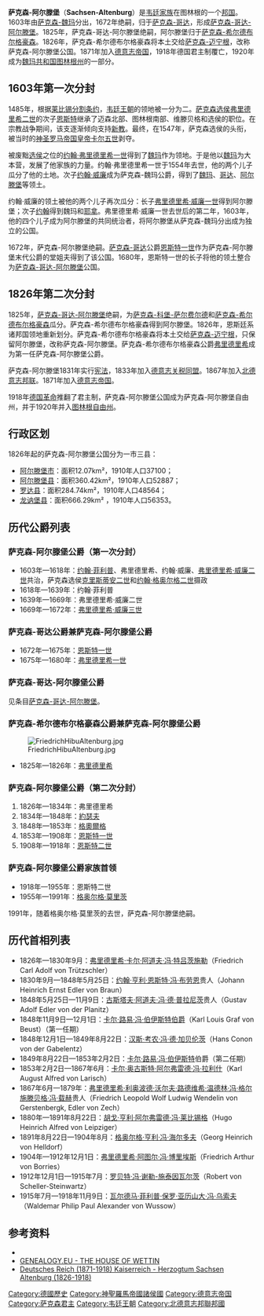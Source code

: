 {{noteTA|G1=德国地名}}
{{Infobox Former Country
|native_name = ''Herzogtum Sachsen-Altenburg''
|conventional_long_name = 萨克森-阿尔滕堡公国
|common_name = 萨克森-阿尔滕堡
|
|continent   = 歐洲
|region      = 中歐
|country     = 德國
|era         = 現代
|status      = 諸侯國
|status_text = [[神圣罗马帝国|神圣罗马帝国]]諸侯國<br />[[德意志邦聯|德意志邦聯]]諸侯國<br />[[北德意志邦聯|北德意志邦聯]]諸侯國<br />[[德意志帝国|德意志帝国]]諸侯國<br />[[威瑪共和國|威瑪共和國]]自由邦
|government_type = 公國
|
|year_start  = 1603年
|year_end    = 1920年
|life_span   = 1603年－1680年<br/>1826年－1920年
|event_start = 由[[萨克森-魏玛|萨克森-魏玛]]分出
|date_start  =  <br />1603年
|event1      = 与[[萨克森-哥达|萨克森-哥达]]形成[[共主邦联|共主邦联]]
|date_event1 = 1672年
|event2      = 与萨克森-哥达合并为[[萨克森-哥达-阿尔滕堡|萨克森-哥达-阿尔滕堡]]
|date_event2 = 1680年
|event3      = 由[[萨克森-希尔德布尔格豪森|萨克森-希尔德布尔格豪森]]重组而来
|date_event3 = 1826年
|event4      = [[君主制|君主制]]覆亡
|date_event4 = 1918年
|event_end   = 并入[[图林根州|图林根州]]
|date_end    = 
|
|p1          = 萨克森-魏玛
|image_p1    = [[File:Sin_escudo.svg|20px]]
|p2          = 萨克森-希尔德布尔格豪森
|image_p2    = [[File:Sin_escudo.svg|20px]]
|s1          = 萨克森-哥达
|flag_s1     = Sin escudo.svg|20px
|s2          = 图林根
|flag_s2     = Flag_of_Thuringia_(state).svg
|
|image_flag   = Duchy of Saxe-Altenburg.png
|flag_type    = 國旗
|
|image_coat   = Wappen_Deutsches_Reich_-_Herzogtum_Sachsen-Altenburg_(Grosses).png
|
|image_map    = Saxe-Altenburg in the German Reich (1871).svg
|image_map_caption  = 于[[德意志帝国|德意志帝国]]的萨克森-阿尔滕堡
|
|capital      = [[阿尔滕堡|阿尔滕堡]]
|national_anthem  = ''Heil unserm Herzog, heil''
|
|leader1      = [[约翰·菲利普_(萨克森-阿尔滕堡)|约翰·菲利普]]
|leader2      = [[弗里德里希·威廉三世_(萨克森-阿尔滕堡)|弗里德里希·威廉三世]]
|leader3      = [[弗里德里希_(萨克森-阿尔滕堡)|弗里德里希]]
|leader4      = [[恩斯特二世_(薩克森-阿爾滕堡)|恩斯特二世]]
|year_leader1 = 1603年—1639年
|year_leader2 = 1669年—1672年
|year_leader3 = 1826年—1834年
|year_leader4 = 1908年—1918年
|title_leader = 公爵
|
|stat_year1   = 1910年
|stat_area1   = 1324
|stat_pop1    = 216100
}}
'''萨克森-阿尔滕堡'''（'''Sachsen-Altenburg'''）是[[韦廷王朝|韦廷家族]]在图林根的一个[[韦廷家族恩斯廷系诸邦国|邦国]]。1603年由[[萨克森-魏玛|萨克森-魏玛]]分出，1672年绝嗣，归于[[萨克森-哥达|萨克森-哥达]]，形成[[萨克森-哥达-阿尔滕堡|萨克森-哥达-阿尔滕堡]]。1825年，萨克森-哥达-阿尔滕堡绝嗣，阿尔滕堡归于[[萨克森-希尔德布尔格豪森|萨克森-希尔德布尔格豪森]]。1826年，萨克森-希尔德布尔格豪森将本土交给[[萨克森-迈宁根|萨克森-迈宁根]]，改称萨克森-阿尔滕堡公国。1871年加入[[德意志帝国|德意志帝国]]，1918年德国君主制覆亡，1920年成为[[魏玛共和国|魏玛共和国]][[图林根州|图林根州]]的一部分。

== 1603年第一次分封 ==
1485年，根据[[莱比锡分割条约|莱比锡分割条约]]，[[韦廷王朝|韦廷王朝]]的领地被一分为二。[[萨克森选侯与国王列表|萨克森选侯]][[弗里德里希二世_(萨克森)|弗里德里希二世]]的次子[[恩斯特_(萨克森)|恩斯特]]继承了迈森北部、图林根南部、维滕贝格和选侯的职位。在宗教战争期间，该支逐渐倾向支持[[新教|新教]]。最终，在1547年，萨克森选侯的头衔，被当时的[[神圣罗马帝国皇帝|神圣罗马帝国皇帝]][[卡尔五世|卡尔五世]]剥夺。

被废黜[[选侯|选侯]]之位的[[约翰·弗里德里希_(萨克森)|约翰·弗里德里希一世]]得到了[[魏玛|魏玛]]作为领地。于是他以[[魏玛|魏玛]]为大本营，发展了他家族的力量。约翰·弗里德里希一世于1554年去世，他的两个儿子瓜分了他的土地。次子[[约翰·威廉_(萨克森-魏玛)|约翰·威廉]]成为萨克森-魏玛公爵，得到了[[魏玛|魏玛]]、[[哥达|哥达]]、[[阿尔滕堡|阿尔滕堡]]等领土。

约翰·威廉的领土被他的两个儿子再次瓜分：长子[[弗里德里希·威廉一世_(萨克森-魏玛)|弗里德里希·威廉一世]]得到阿尔滕堡；次子[[约翰_(萨克森-魏玛)|约翰]]得到魏玛和[[耶拿|耶拿]]。弗里德里希·威廉一世去世后的第二年，1603年，他的四个儿子成为阿尔滕堡的共同统治者，将阿尔滕堡从萨克森-魏玛分出成为独立的公国。

1672年，萨克森-阿尔滕堡绝嗣。[[萨克森-哥达|萨克森-哥达]]公爵[[恩斯特一世_(萨克森-哥达)|恩斯特一世]]作为萨克森-阿尔滕堡末代公爵的堂姐夫得到了该公国。1680年，恩斯特一世的长子将他的领土整合为[[萨克森-哥达-阿尔滕堡|萨克森-哥达-阿尔滕堡]]公国。

== 1826年第二次分封 ==
1825年，[[萨克森-哥达-阿尔滕堡|萨克森-哥达-阿尔滕堡]]绝嗣，为[[萨克森-科堡-萨尔费尔德|萨克森-科堡-萨尔费尔德]]和[[萨克森-希尔德布尔格豪森|萨克森-希尔德布尔格豪森]]瓜分。萨克森-希尔德布尔格豪森得到阿尔滕堡。1826年，恩斯廷系诸邦国领地重新划分。萨克森-希尔德布尔格豪森将本土交给[[萨克森-迈宁根|萨克森-迈宁根]]，只保留阿尔滕堡，改称萨克森-阿尔滕堡。萨克森-希尔德布尔格豪森公爵[[弗里德里希_(萨克森-阿尔滕堡)|弗里德里希]]成为第一任萨克森-阿尔滕堡公爵。

萨克森-阿尔滕堡1831年实行[[宪法|宪法]]，1833年加入[[德意志关税同盟|德意志关税同盟]]。1867年加入[[北德意志邦联|北德意志邦联]]。1871年加入[[德意志帝国|德意志帝国]]。

1918年[[德国革命|德国革命]]推翻了君主制，萨克森-阿尔滕堡公国成为萨克森-阿尔滕堡自由州，并于1920年并入[[图林根州|图林根自由州]]。

== 行政区划 ==
1826年起的萨克森-阿尔滕堡公国分为一市三县：
* [[阿尔滕堡市|阿尔滕堡市]]：面积12.07km²，1910年人口37100；
* [[阿尔滕堡县|阿尔滕堡县]]：面积360.42km²，1910年人口52887；
* [[罗达县|罗达县]]：面积284.74km²，1910年人口48564；
* [[龙讷堡县|龙讷堡县]]：面积666.29km² ，1910年人口56353。

== 历代公爵列表 ==
=== 萨克森-阿尔滕堡公爵（第一次分封） ===
* 1603年—1618年：[[约翰·菲利普_(萨克森-阿尔滕堡)|约翰·菲利普]]、弗里德里希、约翰·威廉、[[弗里德里希·威廉二世_(萨克森-阿尔滕堡)|弗里德里希·威廉二世]]共治，萨克森选侯[[克里斯蒂安二世_(萨克森)|克里斯蒂安二世]]和[[约翰·格奥尔格二世_(萨克森)|约翰·格奥尔格二世]]摄政
* 1618年—1639年：约翰·菲利普
* 1639年—1669年：弗里德里希·威廉二世
* 1669年—1672年：[[弗里德里希·威廉三世_(萨克森-阿尔滕堡)|弗里德里希·威廉三世]]
=== 萨克森-哥达公爵兼萨克森-阿尔滕堡公爵 ===
* 1672年—1675年：[[恩斯特一世_(萨克森-哥达)|恩斯特一世]]
* 1675年—1680年：[[弗里德里希一世_(萨克森-哥达-阿尔滕堡)|弗里德里希一世]]

=== 萨克森-哥达-阿尔滕堡公爵 ===
见条目[[萨克森-哥达-阿尔滕堡|萨克森-哥达-阿尔滕堡]]。

=== 萨克森-希尔德布尔格豪森公爵兼萨克森-阿尔滕堡公爵 ===
[[File:FriedrichHibuAltenburg.jpg|thumb]]
* 1825年—1826年：[[弗里德里希_(薩克森-阿爾滕堡)|弗里德里希]]

=== 萨克森-阿尔滕堡公爵（第二次分封） ===
# 1826年—1834年：弗里德里希
# 1834年—1848年：[[約瑟夫_(薩克森-阿爾滕堡)|約瑟夫]]
# 1848年—1853年：[[格奧爾格_(薩克森-阿爾滕堡)|格奧爾格]]
# 1853年—1908年：[[恩斯特一世_(薩克森-阿爾滕堡)|恩斯特一世]]
# 1908年—1918年：[[恩斯特二世_(薩克森-阿爾滕堡)|恩斯特二世]]

=== 萨克森-阿尔滕堡公爵家族首领 ===
* 1918年—1955年：恩斯特二世
* 1955年—1991年：[[格奥尔格·莫里茨_(萨克森-阿尔滕堡)|格奥尔格·莫里茨]]
1991年，随着格奥尔格·莫里茨的去世，萨克森-阿尔滕堡绝嗣。

== 历代首相列表 ==
* 1826年—1830年9月：[[弗里德里希·卡尔·阿道夫·冯·特吕茨施勒|弗里德里希·卡尔·阿道夫·冯·特吕茨施勒]]（Friedrich Carl Adolf von Trützschler）
* 1830年9月—1848年5月25日：[[约翰·亨利·恩斯特·冯·布劳恩|约翰·亨利·恩斯特·冯·布劳恩]]贵人（Johann Heinrich Ernst Edler von Braun）
* 1848年5月25日—11月9日：[[古斯塔夫·阿道夫·冯·德·普拉尼茨|古斯塔夫·阿道夫·冯·德·普拉尼茨]]贵人（Gustav Adolf Edler von der Planitz）
* 1848年11月9日—12月1日：[[卡尔·路易·冯·伯伊斯特|卡尔·路易·冯·伯伊斯特]][[伯爵|伯爵]]（Karl Louis Graf von Beust）（第一任期）
* 1848年12月1日—1849年8月22日：[[汉斯·考农·冯·德·加贝伦茨|汉斯·考农·冯·德·加贝伦茨]]（Hans Conon von der Gabelentz）
* 1849年8月22日—1853年2月2日：[[卡尔·路易·冯·伯伊斯特|卡尔·路易·冯·伯伊斯特]]伯爵（第二任期）
* 1853年2月2日—1867年6月：[[卡尔·奥古斯特·阿尔弗雷德·冯·拉利什|卡尔·奥古斯特·阿尔弗雷德·冯·拉利什]]（Karl August Alfred von Larisch）
* 1867年6月—1879年：[[弗里德里希·利奥波德·沃尔夫·路德维希·温德林·冯·格尔施滕贝格·冯·载赫|弗里德里希·利奥波德·沃尔夫·路德维希·温德林·冯·格尔施滕贝格·冯·载赫]]贵人（Friedrich Leopold Wolf Ludwig Wendelin von Gerstenbergk, Edler von Zech）
* 1880年—1891年8月22日：[[胡戈·亨利·阿尔弗雷德·冯·莱比锡格|胡戈·亨利·阿尔弗雷德·冯·莱比锡格]]（Hugo Heinrich Alfred von Leipziger）
* 1891年8月22日—1904年8月：[[格奥尔格·亨利·冯·海尔多夫|格奥尔格·亨利·冯·海尔多夫]]（Georg Heinrich von Helldorf）
* 1904年—1912年12月1日：[[弗里德里希·阿图尔·冯·博里埃斯|弗里德里希·阿图尔·冯·博里埃斯]]（Friedrich Arthur von Borries）
* 1912年12月1日—1915年7月：[[罗贝特·冯·谢勒-施泰因瓦尔茨|罗贝特·冯·谢勒-施泰因瓦尔茨]]（Robert von Scheller-Steinwartz）
* 1915年7月—1918年11月9日：[[瓦尔德马·菲利普·保罗·亚历山大·冯·乌索夫|瓦尔德马·菲利普·保罗·亚历山大·冯·乌索夫]]（Waldemar Philip Paul Alexander von Wussow）

== 参考资料 ==
{{commonscat|Saxe-Altenburg}}
* {{cite book |last=马克斯·布劳巴赫 等著，陆世澄 王昭仁 译 |first= |authorlink= |title=《德意志史·第二卷》 |year=1998年 | publisher=商务印书馆 |location=北京 |isbn= 7100021006 |pages=p.794-795}}
* [http://genealogy.euweb.cz/wettin/wettin7.html GENEALOGY.EU - THE HOUSE OF WETTIN]
* [http://www.deutsche-schutzgebiete.de/herzogtum_sachsen-altenburg.htm Deutsches Reich (1871-1918) Kaiserreich - Herzogtum Sachsen Altenburg (1826-1918)]

{{恩斯特系諸邦國}}
{{上萨克森行政圈}}
{{States of the German Confederation}}
{{States of the North German Confederation}}
{{States of the German Empire}}
{{Authority control}}

{{DEFAULTSORT:Saxe-Altenburg, Duchy of}}
[[Category:德國歷史|Category:德國歷史]]
[[Category:神聖羅馬帝國諸侯國|Category:神聖羅馬帝國諸侯國]]
[[Category:德意志帝国|Category:德意志帝国]]
[[Category:萨克森君主|Category:萨克森君主]]
[[Category:韦廷王朝|Category:韦廷王朝]]
[[Category:北德意志邦聯邦國|Category:北德意志邦聯邦國]]
